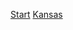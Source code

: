 {{Wikipedia category}}
{{emptycat}}
{{Cat more|Wikipedia:堪薩斯州專題}}
{{Articles by Quality|topic=堪萨斯州|project=堪萨斯州|format=toc}}
{{CategoryTOC}}
[[Category:各等级堪萨斯州条目|Start]]
[[Category:初级条目|Kansas]]